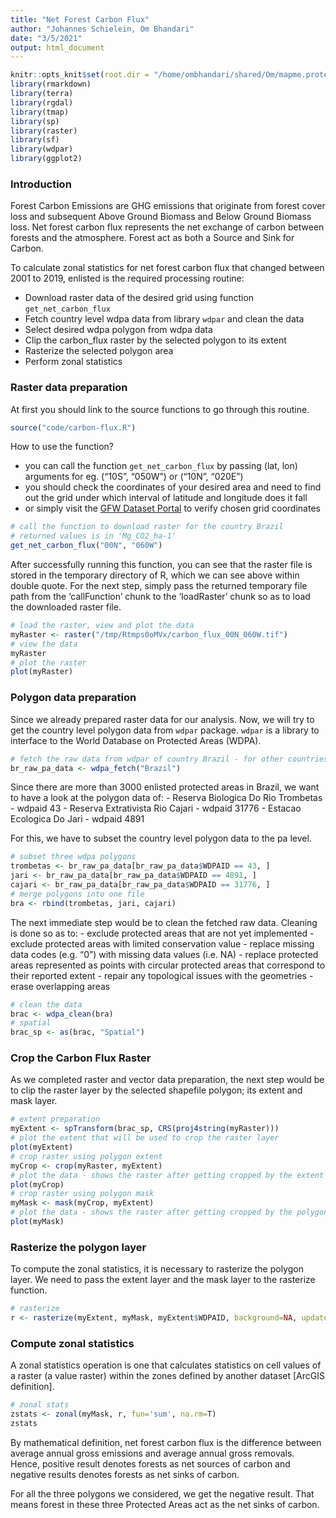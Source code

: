 ```yaml
---
title: "Net Forest Carbon Flux"
author: "Johannes Schielein, Om Bhandari"
date: "3/5/2021"
output: html_document
---
```


```r
knitr::opts_knit$set(root.dir = "/home/ombhandari/shared/Om/mapme.protectedareas/")
library(rmarkdown)
library(terra)
library(rgdal)
library(tmap)
library(sp)
library(raster)
library(sf)
library(wdpar)
library(ggplot2)
```


### Introduction

Forest Carbon Emissions are GHG emissions that originate from forest cover loss and subsequent Above Ground Biomass and Below Ground Biomass loss. Net forest carbon flux represents the net exchange of carbon between forests and the atmosphere. Forest act as both a Source and Sink for Carbon. 


To calculate zonal statistics for net forest carbon flux that changed between 2001 to 2019, enlisted is the required processing routine:
  
  - Download raster data of the desired grid using function `get_net_carbon_flux`
  - Fetch country level wdpa data from library `wdpar` and clean the data
  - Select desired wdpa polygon from wdpa data
  - Clip the carbon_flux raster by the selected polygon to its extent
  - Rasterize the selected polygon area
  - Perform zonal statistics


### Raster data preparation

At first you should link to the source functions to go through this routine.
```r
source("code/carbon-flux.R")
```


How to use the function?

- you can call the function `get_net_carbon_flux` by passing (lat, lon) arguments for eg. ("10S", "050W") or ("10N", "020E")
- you should check the coordinates of your desired area and need to find out the grid under which interval of latitude and longitude does it fall
- or simply visit the [GFW Dataset Portal](https://data.globalforestwatch.org/datasets/net-forest-carbon-flux/data?geometry=163.031%2C-61.608%2C31.547%2C83.830) to verify chosen grid coordinates


```r

# call the function to download raster for the country Brazil
# returned values is in 'Mg_CO2_ha-1'
get_net_carbon_flux("00N", "060W")
```

After successfully running this function, you can see that the raster file is stored in the temporary directory of R, which we can see above within double quote. For the next step, simply pass the returned temporary file path from the 'callFunction' chunk to the 'loadRaster' chunk so as to load the downloaded raster file.

```r

# load the raster, view and plot the data
myRaster <- raster("/tmp/Rtmps0oMVx/carbon_flux_00N_060W.tif")
# view the data
myRaster
# plot the raster
plot(myRaster)
```

### Polygon data preparation

Since we already prepared raster data for our analysis. Now, we will try to get the country level polygon data from `wdpar` package. `wdpar` is a library to interface to the World Database on Protected Areas (WDPA).

```r

# fetch the raw data from wdpar of country Brazil - for other countries of your choice, simply provide the country name or the ISO name e.g. Gy for Guyana, COL for Colombia
br_raw_pa_data <- wdpa_fetch("Brazil")
```

Since there are more than 3000 enlisted protected areas in Brazil, we want to have a look at the polygon data of:
  - Reserva Biologica Do Rio Trombetas - wdpaid 43 
	- Reserva Extrativista Rio Cajari - wdpaid 31776
	- Estacao Ecologica Do Jari - wdpaid 4891

For this, we have to subset the country level polygon data to the pa level.

```r

# subset three wdpa polygons
trombetas <- br_raw_pa_data[br_raw_pa_data$WDPAID == 43, ]
jari <- br_raw_pa_data[br_raw_pa_data$WDPAID == 4891, ]
cajari <- br_raw_pa_data[br_raw_pa_data$WDPAID == 31776, ]
# merge polygons into one file
bra <- rbind(trombetas, jari, cajari)
```


The next immediate step would be to clean the fetched raw data. Cleaning is done so as to:
- exclude protected areas that are not yet implemented
- exclude protected areas with limited conservation value
- replace missing data codes (e.g. "0") with missing data values (i.e. NA)
- replace protected areas represented as points with circular protected areas that correspond to their reported extent
- repair any topological issues with the geometries
- erase overlapping areas

```r

# clean the data
brac <- wdpa_clean(bra)
# spatial 
brac_sp <- as(brac, "Spatial")
```



### Crop the Carbon Flux Raster

As we completed raster and vector data preparation, the next step would be to clip the raster layer by the selected shapefile polygon; its extent and mask layer.

```r

# extent preparation
myExtent <- spTransform(brac_sp, CRS(proj4string(myRaster)))
# plot the extent that will be used to crop the raster layer
plot(myExtent)
# crop raster using polygon extent
myCrop <- crop(myRaster, myExtent)
# plot the data - shows the raster after getting cropped by the extent of polygon
plot(myCrop)
# crop raster using polygon mask
myMask <- mask(myCrop, myExtent)
# plot the data - shows the raster after getting cropped by the polygon mask
plot(myMask)
```



### Rasterize the polygon layer

To compute the zonal statistics, it is necessary to rasterize the polygon layer. We need to pass the extent layer and the mask layer to the rasterize function.

```r

# rasterize
r <- rasterize(myExtent, myMask, myExtent$WDPAID, background=NA, update=FALSE, touches=is.lines(myExtent), cover=FALSE)
```


### Compute zonal statistics

A zonal statistics operation is one that calculates statistics on cell values of a raster (a value raster) within the zones defined by another dataset [ArcGIS definition].

```r

# zonal stats
zstats <- zonal(myMask, r, fun='sum', na.rm=T)
zstats
```
By mathematical definition, net forest carbon flux is the difference between average annual gross emissions and average annual gross removals. Hence, positive result denotes forests as net sources of carbon and negative results denotes forests as net sinks of carbon.

For all the three polygons we considered, we get the negative result. That means forest in these three Protected Areas act as the net sinks of carbon.